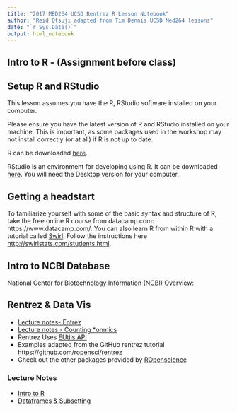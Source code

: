 ```yaml
---
title: "2017 MED264 UCSD Rentrez R Lesson Notebook"
author: "Reid Otsuji adapted from Tim Dennis UCSD Med264 lessons"
date: "`r Sys.Date()`"
output: html_notebook
---
```


## Intro to R - (Assignment before class)
## Setup R and RStudio

This lesson assumes you have the R, RStudio software installed on your computer.

Please ensure you have the latest version of R and RStudio installed on your machine. This is important, as some packages used in the workshop may not install correctly (or at all) if R is not up to date.

R can be downloaded [here](https://cran.r-project.org/mirrors.html).

RStudio is an environment for developing using R.
It can be downloaded [here](https://www.rstudio.com/products/rstudio/download/).
You will need the Desktop version for your computer.


## Getting a headstart
To familiarize yourself with some of the basic syntax and structure of R, take the free online R course from datacamp.com: https://www.datacamp.com/. You can also learn R from within R with a tutorial called [Swirl](http://swirlstats.com/). Follow the instructions here  [http://swirlstats.com/students.html](http://swirlstats.com/students.html).




## Intro to NCBI Database
National Center for Biotechnology Information (NCBI) Overview:

## Rentrez & Data Vis

* [Lecture notes- Entrez](1_rentrez_episode.html)
* [Lecture notes - Counting *onmics](2_entrez_search.html)
* Rentrez Uses [EUtils API](http://www.ncbi.nlm.nih.gov/books/NBK25500/)
* Examples adapted from the GitHub rentrez tutorial <https://github.com/ropensci/rentrez>
* Check out the other packages provided by [ROpenscience](http://ropensci.org/)





### Lecture Notes 

* [Intro to R](r-intro.html)
* [Dataframes & Subsetting](data-frame-subsetting.html)


